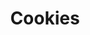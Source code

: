 ---
id: "q_php_hard_015"
questionType: "MULTIPLE_CHOICE"
title: "Cookies"
description: "Which function sets a cookie in PHP?"
difficulty: "HARD"
category: "PHP"
options:
  - "set_cookie()"
  - "cookie_set()"
  - "setcookie()"
  - "create_cookie()"
correctAnswer: 2
---